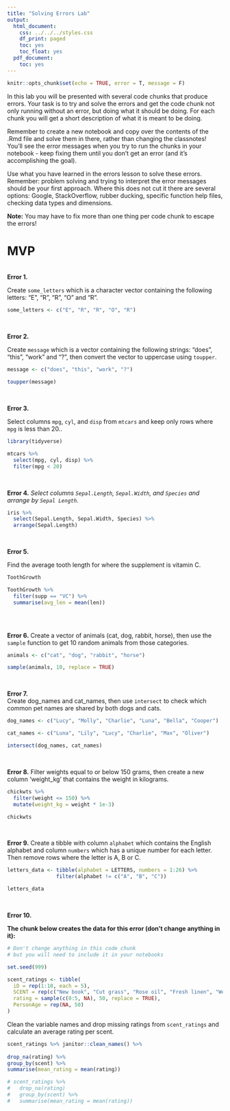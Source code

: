 ```yaml
---
title: "Solving Errors Lab"
output:
  html_document:
    css: ../../../styles.css
    df_print: paged
    toc: yes
    toc_float: yes
  pdf_document:
    toc: yes
---
```


```r
knitr::opts_chunk$set(echo = TRUE, error = T, message = F)
```

In this lab you will be presented with several code chunks that produce errors. Your task is to try and solve the errors and get the code chunk not only running without an error, but doing what it should be doing. For each chunk you will get a short description of what it is meant to be doing. 

Remember to create a new notebook and copy over the contents of the .Rmd file and solve them in there, rather than changing the classnotes! You'll see the error messages when you try to run the chunks in your notebook - keep fixing them until you don't get an error (and it's accomplishing the goal).

Use what you have learned in the errors lesson to solve these errors. Remember: problem solving and trying to interpret the error messages should be your first approach. Where this does not cut it there are several options: Google, StackOverflow, rubber ducking, specific function help files, checking data types and dimensions.

**Note:** You may have to fix more than one thing per code chunk to escape the errors!

# MVP
<br>
**Error 1.**  

Create `some_letters` which is a character vector containing the following letters: "E", "R", "R", "O" and "R".
```r
some_letters <- c("E", "R", "R", "O", "R")
```


<br> 

**Error 2.**  

Create `message` which is a vector containing the following strings: "does", "this", "work" and "?", then convert the vector to uppercase using `toupper`.
```r
message <- c("does", "this", "work", "?")

toupper(message)

```


<br> 


**Error 3.**  

Select columns `mpg`, `cyl`, and `disp` from `mtcars` and keep only rows where `mpg` is less than 20..

```r
library(tidyverse)
```

```r
mtcars %>% 
  select(mpg, cyl, disp) %>%
  filter(mpg < 20)
```


<br> 


**Error 4.**
*Select columns `Sepal.Length`, `Sepal.Width`, and `Species` and arrange by `Sepal Length`.*
```r
iris %>% 
  select(Sepal.Length, Sepal.Width, Species) %>% 
  arrange(Sepal.Length)
```


<br> 


**Error 5.** 

Find the average tooth length for where the supplement is vitamin C.

```r
ToothGrowth
```


```r
ToothGrowth %>%
  filter(supp == "VC") %>%
  summarise(avg_len = mean(len)) 
  
```


<br> 

**Error 6.**
Create a vector of animals (cat, dog, rabbit, horse), then use the `sample` function to get 10 random animals from those categories.

```r
animals <- c("cat", "dog", "rabbit", "horse")

sample(animals, 10, replace = TRUE)

```


<br> 

**Error 7.**  
Create dog_names and cat_names, then use `intersect` to check which common pet names are shared by both dogs and cats.

```r
dog_names <- c("Lucy", "Molly", "Charlie", "Luna", "Bella", "Cooper")

cat_names <- c("Luna", "Lily", "Lucy", "Charlie", "Max", "Oliver")

intersect(dog_names, cat_names)
```


<br> 

**Error 8.**
Filter weights equal to or below 150 grams, then create a new column 'weight_kg' that contains the weight in kilograms.

```r
chickwts %>% 
  filter(weight <= 150) %>% 
  mutate(weight_kg = weight * 1e-3)
```

```r
chickwts
```



<br> 

**Error 9.**
Create a tibble with column `alphabet` which contains the English alphabet and column `numbers` which has a unique number for each letter. Then remove rows where the letter is A, B or C.

```r
letters_data <- tibble(alphabet = LETTERS, numbers = 1:26) %>%
                filter(alphabet != c("A", "B", "C"))

letters_data

```



<br>

**Error 10.** 

**The chunk below creates the data for this error (don't change anything in it):**
```r
# Don't change anything in this code chunk
# but you will need to include it in your notebooks

set.seed(999)

scent_ratings <- tibble(
  iD = rep(1:10, each = 5),
  SCENT = rep(c("New book", "Cut grass", "Rose oil", "Fresh linen", "Wet dog"), 10),
  rating = sample(c(0:5, NA), 50, replace = TRUE),
  PersonAge = rep(NA, 50)
)
```

Clean the variable names and drop missing ratings from `scent_ratings` and calculate an average rating per scent.

```r
scent_ratings %>% janitor::clean_names() %>%
  
drop_na(rating) %>%
group_by(scent) %>%
summarise(mean_rating = mean(rating))

# scent_ratings %>%
#   drop_na(rating)
#   group_by(scent) %>%
#   summarise(mean_rating = mean(rating))
```

<br> 


